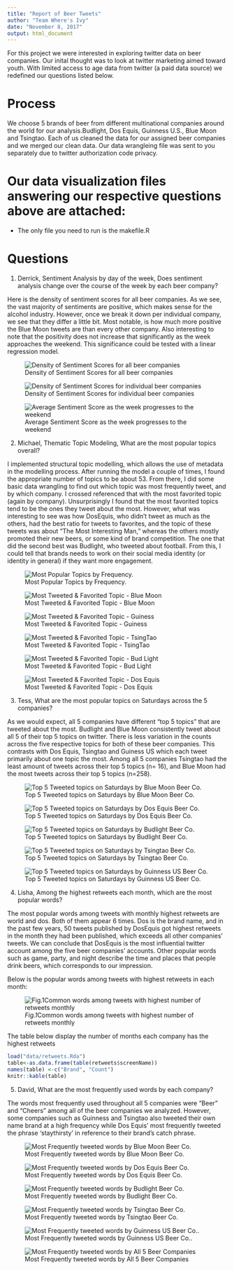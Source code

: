 ```yaml
---
title: "Report of Beer Tweets"
author: "Team Where's Ivy"
date: "November 8, 2017"
output: html_document
---
```


For this project we were interested in exploring twitter data on beer companies. Our inital thought was to look at twitter marketing aimed toward youth. With limited access to age data from twitter (a paid data source) we redefined our questions listed below.

# Process

We choose 5 brands of beer from different multinational companies around the world for our analysis.Budlight, Dos Equis, Guinness U.S., Blue Moon and Tsingtao. Each of us cleaned the data for our assigned beer companies and we merged our clean data. Our data wrangleing file was sent to you separately due to twitter authorization code privacy.

# Our data visualization files answering our respective questions above are attached:

* The only file you need to run is the makefile.R

# Questions

1. Derrick, Sentiment Analysis by day of the week, Does sentiment analysis change over the course of the week by each beer company?

Here is the density of sentiment scores for all beer companies. As we see, the vast majority of sentiments are positive, which makes sense for the alcohol industry. However, once we break it down per individual company, we see that they differ a little bit. Most notable, is how much more positive the Blue Moon tweets are than every other company. Also interesting to note that the positivity does not increase that significantly as the week approaches the weekend. This significance could be tested with a linear regression model.

![Density of Sentiment Scores for all beer companies](graph/SentHist.png)

![Density of Sentiment Scores for individual beer companies](graph/SentHistIndividual.png)

![Average Sentiment Score as the week progresses to the weekend](graph/SentWeekday.png)


2. Michael, Thematic Topic Modeling, What are the most popular topics overall? 

I implemented structural topic modelling, which allows the use of metadata in the modelling process. After running the model a couple of times, I found the appropriate number of topics to be about 53. From there, I did some basic data wrangling to find out which topic was most frequently tweet, and by which company. I crossed referenced that with the most favorited topic (again by company). Unsurprisingly I found that the most favorited topics tend to be the ones they tweet about the most.  However, what was interesting to see was how DosEquis, who didn't tweet as much as the others, had the best ratio for tweets to favorites, and the topic of these tweets was about "The Most Interesting Man," whereas the others mostly promoted their new beers, or some kind of brand competition. The one that did the second best was Budlight, who tweeted about football. 
From this, I could tell that brands needs to work on their social media identity (or identity in general) if they want more engagement.

![Most Popular Topics by Frequency.](graph/topicfreq.png)

![Most Tweeted & Favorited Topic - Blue Moon](graph/bluemoon.png)

![Most Tweeted & Favorited Topic - Guiness](graph/Guinness.png)

![Most Tweeted & Favorited Topic - TsingTao](graph/tsingtao.png)

![Most Tweeted & Favorited Topic - Bud Light](graph/budlight.png)

![Most Tweeted & Favorited Topic - Dos Equis](graph/DosEquis.png)


3. Tess, What are the most popular topics on Saturdays across the 5 companies? 

As we would expect, all 5 companies have different "top 5 topics" that are tweeted about the most. Budlight and Blue Moon consistently tweet about all 5 of their top 5 topics on twitter. There is less variation in the counts across the five respective topics for both of these beer companies. This contrasts with Dos Equis, Tsingtao and Guiness US which each tweet primarily about one topic the most. Among all 5 companies Tsingtao had the least amount of tweets across their top 5 topics (n= 16), and Blue Moon had the most tweets across their top 5 topics (n=258). 

![Top 5 Tweeted topics on Saturdays by Blue Moon Beer Co.](graph/Blue Moon Beer Top 5 Topics on Sat Final.png)

![Top 5 Tweeted topics on Saturdays by Dos Equis Beer Co.](graph/Dos Equis Top 5 Topics on Sat Final.png)

![Top 5 Tweeted topics on Saturdays by Budlight Beer Co.](graph/Budlight Top 5 Topics on Sat Final.png)

![Top 5 Tweeted topics on Saturdays by Tsingtao Beer Co.](graph/Tsingtao Top 5 Topics on Sat Final.png)

![Top 5 Tweeted topics on Saturdays by Guinness US Beer Co.](graph/Guinness US Top 5 Topics on Sat Final.png)



4. Lisha, Among the highest retweets each month, which are the most popular words? 

The most popular words among tweets with monthly highest retweets are world and dos. Both of them appear 6 times. Dos is the brand name, and in the past few years, 50 tweets published by DosEquis got highest retweets in the month they had been published, which exceeds all other companies' tweets. We can conclude that DosEquis is the most influential twitter account among the five beer companies' accounts. Other popular words such as game, party, and night describe the time and places that people drink beers, which corresponds to our impression. 

Below is the popular words among tweets with highest retweets in each month:

![*Fig.1*Common words among tweets with highest number of retweets monthly](graph/plot.png)

The table below display the number of months each company has the highest retweets

```r
load("data/retweets.Rda")
table<-as.data.frame(table(retweets$screenName))
names(table) <-c("Brand", "Count")
knitr::kable(table)
```


5. David, What are the most frequently used words by each company?


The words most frequently used throughout all 5 companies were "Beer" and "Cheers" among all of the beer companies we analyzed. However, some companies such as Guinness and Tsingtao also tweeted their own name brand at a high frequency while Dos Equis' most frequently tweeted the phrase 'staythirsty' in reference to their brand's catch phrase.

![Most Frequently tweeted words by Blue Moon Beer Co.](graph/BlueMoonBrewCoCloud.png)

![Most Frequently tweeted words by Dos Equis Beer Co.](graph/DosEquisCloud.png)

![Most Frequently tweeted words by Budlight Beer Co.](graph/budlightCloud.png)

![Most Frequently tweeted words by Tsingtao Beer Co.](graph/tsingtaoCloud.png)

![Most Frequently tweeted words by Guinness US Beer Co..](graph/GuinnessUSCloud.png)

![Most Frequently tweeted words by All 5 Beer Companies](graph/AllBeerCloud.png)





